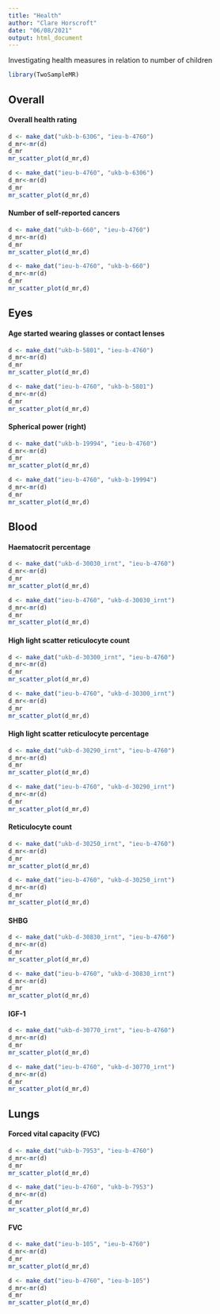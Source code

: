 ```yaml
---
title: "Health"
author: "Clare Horscroft"
date: "06/08/2021"
output: html_document
---
```


Investigating health measures in relation to number of children

```r
library(TwoSampleMR)
```

## Overall

#### Overall health rating

```r
d <- make_dat("ukb-b-6306", "ieu-b-4760")
d_mr<-mr(d)
d_mr
mr_scatter_plot(d_mr,d)
```

```r
d <- make_dat("ieu-b-4760", "ukb-b-6306")
d_mr<-mr(d)
d_mr
mr_scatter_plot(d_mr,d)
```

#### Number of self-reported cancers

```r
d <- make_dat("ukb-b-660", "ieu-b-4760")
d_mr<-mr(d)
d_mr
mr_scatter_plot(d_mr,d)
```

```r
d <- make_dat("ieu-b-4760", "ukb-b-660")
d_mr<-mr(d)
d_mr
mr_scatter_plot(d_mr,d)
```

## Eyes

#### Age started wearing glasses or contact lenses

```r
d <- make_dat("ukb-b-5801", "ieu-b-4760")
d_mr<-mr(d)
d_mr
mr_scatter_plot(d_mr,d)
```

```r
d <- make_dat("ieu-b-4760", "ukb-b-5801")
d_mr<-mr(d)
d_mr
mr_scatter_plot(d_mr,d)
```

#### Spherical power (right)

```r
d <- make_dat("ukb-b-19994", "ieu-b-4760")
d_mr<-mr(d)
d_mr
mr_scatter_plot(d_mr,d)
```

```r
d <- make_dat("ieu-b-4760", "ukb-b-19994")
d_mr<-mr(d)
d_mr
mr_scatter_plot(d_mr,d)
```

## Blood

#### Haematocrit percentage

```r
d <- make_dat("ukb-d-30030_irnt", "ieu-b-4760")
d_mr<-mr(d)
d_mr
mr_scatter_plot(d_mr,d)
```

```r
d <- make_dat("ieu-b-4760", "ukb-d-30030_irnt")
d_mr<-mr(d)
d_mr
mr_scatter_plot(d_mr,d)
```

#### High light scatter reticulocyte count

```r
d <- make_dat("ukb-d-30300_irnt", "ieu-b-4760")
d_mr<-mr(d)
d_mr
mr_scatter_plot(d_mr,d)
```

```r
d <- make_dat("ieu-b-4760", "ukb-d-30300_irnt")
d_mr<-mr(d)
d_mr
mr_scatter_plot(d_mr,d)
```

#### High light scatter reticulocyte percentage

```r
d <- make_dat("ukb-d-30290_irnt", "ieu-b-4760")
d_mr<-mr(d)
d_mr
mr_scatter_plot(d_mr,d)
```

```r
d <- make_dat("ieu-b-4760", "ukb-d-30290_irnt")
d_mr<-mr(d)
d_mr
mr_scatter_plot(d_mr,d)
```

#### Reticulocyte count

```r
d <- make_dat("ukb-d-30250_irnt", "ieu-b-4760")
d_mr<-mr(d)
d_mr
mr_scatter_plot(d_mr,d)
```

```r
d <- make_dat("ieu-b-4760", "ukb-d-30250_irnt")
d_mr<-mr(d)
d_mr
mr_scatter_plot(d_mr,d)
```

#### SHBG 

```r
d <- make_dat("ukb-d-30830_irnt", "ieu-b-4760")
d_mr<-mr(d)
d_mr
mr_scatter_plot(d_mr,d)
```

```r
d <- make_dat("ieu-b-4760", "ukb-d-30830_irnt")
d_mr<-mr(d)
d_mr
mr_scatter_plot(d_mr,d)
```

#### IGF-1

```r
d <- make_dat("ukb-d-30770_irnt", "ieu-b-4760")
d_mr<-mr(d)
d_mr
mr_scatter_plot(d_mr,d)
```

```r
d <- make_dat("ieu-b-4760", "ukb-d-30770_irnt")
d_mr<-mr(d)
d_mr
mr_scatter_plot(d_mr,d)
```

## Lungs

#### Forced vital capacity (FVC)

```r
d <- make_dat("ukb-b-7953", "ieu-b-4760")
d_mr<-mr(d)
d_mr
mr_scatter_plot(d_mr,d)
```

```r
d <- make_dat("ieu-b-4760", "ukb-b-7953")
d_mr<-mr(d)
d_mr
mr_scatter_plot(d_mr,d)
```

#### FVC

```r
d <- make_dat("ieu-b-105", "ieu-b-4760")
d_mr<-mr(d)
d_mr
mr_scatter_plot(d_mr,d)
```

```r
d <- make_dat("ieu-b-4760", "ieu-b-105")
d_mr<-mr(d)
d_mr
mr_scatter_plot(d_mr,d)
```

